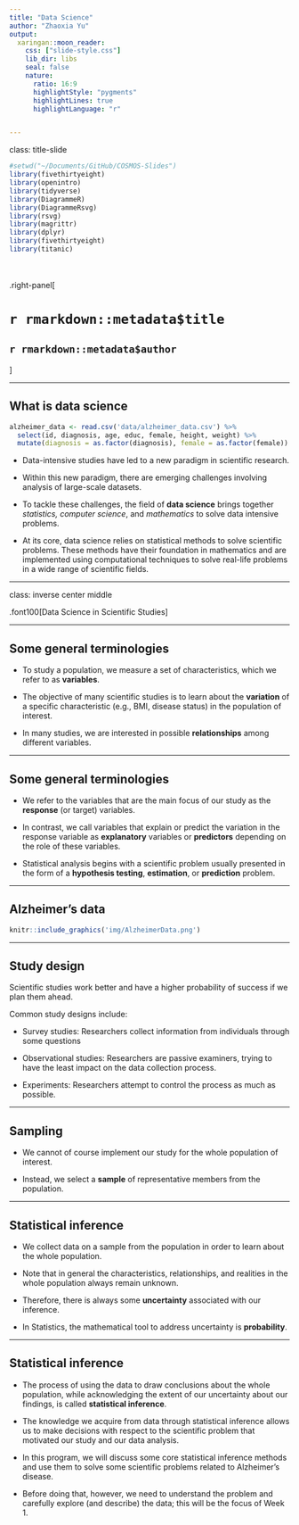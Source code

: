 ```yaml
---
title: "Data Science"
author: "Zhaoxia Yu"
output: 
  xaringan::moon_reader:
    css: ["slide-style.css"]
    lib_dir: libs
    seal: false
    nature:
      ratio: 16:9
      highlightStyle: "pygments"
      highlightLines: true
      highlightLanguage: "r"


---
```


class: title-slide

```r
#setwd("~/Documents/GitHub/COSMOS-Slides")
library(fivethirtyeight)
library(openintro)
library(tidyverse)
library(DiagrammeR)
library(DiagrammeRsvg)
library(rsvg)
library(magrittr)
library(dplyr)
library(fivethirtyeight)
library(titanic)
```

<br>
<br>
.right-panel[ 
<br>

# `r rmarkdown::metadata$title`

## `r rmarkdown::metadata$author`

]


---


## What is data science 

```r

alzheimer_data <- read.csv('data/alzheimer_data.csv') %>% 
  select(id, diagnosis, age, educ, female, height, weight) %>% 
  mutate(diagnosis = as.factor(diagnosis), female = as.factor(female))

```

- Data-intensive studies have led to a new paradigm in scientific research. 

- Within this new paradigm, there are emerging challenges involving analysis of large-scale datasets. 

- To tackle these challenges, the field of __data science__ brings together _statistics, computer science_, and _mathematics_ to solve data intensive problems.

- At its core, data science relies on statistical methods to solve scientific problems. These methods have their foundation in mathematics and are implemented using computational techniques to solve real-life problems in a wide range of scientific fields. 


---

class: inverse center middle

.font100[Data Science in Scientific Studies]




---

## Some general terminologies

- To study a population, we measure a set of characteristics, which we refer to as __variables__.

- The objective of many scientific studies is to
learn about the __variation__ of a specific characteristic
(e.g., BMI, disease status) in the population of interest. 

- In many studies, we are interested in possible __relationships__ among different variables.

---

## Some general terminologies

- We refer to the variables that are the main focus of our study as the
__response__ (or target) variables. 

- In contrast, we call variables that explain or predict the variation in the response variable as
__explanatory__ variables or __predictors__ depending on the role of these variables.

- Statistical analysis begins with a scientific problem usually presented
in the form of a __hypothesis testing__, __estimation__, or __prediction__
problem. 
 


---

## Alzheimer's data

```r
knitr::include_graphics('img/AlzheimerData.png')
```





---

## Study design

Scientific studies work better and have a higher probability of success if we plan them ahead. 

Common study designs include:

- Survey studies: Researchers collect information from individuals through some questions

- Observational studies: Researchers are passive examiners, trying to have the least impact on the data collection process.  

- Experiments: Researchers attempt to control the process as much as possible.


---

## Sampling 

- We cannot of course implement our study for the whole population of interest. 

- Instead, we select a __sample__ of representative members from the population.


---

## Statistical inference

- We collect data on a sample from the population in order to learn about the whole population. 

- Note that in general the characteristics, relationships, and realities in the whole population always remain unknown. 

- Therefore, there is always some __uncertainty__ associated with our inference. 

- In Statistics, the mathematical tool to address uncertainty is __probability__. 


---

## Statistical inference

- The process of using the data to draw conclusions about the whole population, while acknowledging the extent of our uncertainty about our findings, is called __statistical inference__. 

- The knowledge we acquire from data through statistical inference allows us to make decisions with respect to the scientific problem that motivated our study and our data analysis. 

- In this program, we will discuss some core statistical inference methods and use them to solve some scientific problems related to Alzheimer's disease.

- Before doing that, however, we need to understand the problem and carefully explore (and describe) the data; this will be the focus of Week 1.  

